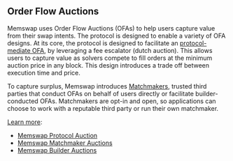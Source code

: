 ## Order Flow Auctions

Memswap uses Order Flow Auctions (OFAs) to help users capture value from their swap intents. The protocol is designed to enable a variety of OFA designs. At its core, the protocol is designed to facilitate an [protocol-mediate OFA](/order-flow-auctions/protocol-auction), by leveraging a fee escalator (dutch auction). This allows users to capture value as solvers compete to fill orders at the minimum auction price in any block. This design introduces a trade off between execution time and price.

To capture surplus, Memswap introduces [Matchmakers](/order-flow-auctions/matchmaker-auctions), trusted third parties that conduct OFAs on behalf of users directly or facilitate builder-conducted OFAs. Matchmakers are opt-in and open, so applications can choose to work with a reputable third party or run their own matchmaker.

<u>Learn more</u>:

- [Memswap Protocol Auction](/order-flow-auctions/protocol-auction)
- [Memswap Matchmaker Auctions](/order-flow-auctions/matchmaker-auctions)
- [Memswap Builder Auctions](/order-flow-auctions/builder-auctions)

